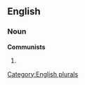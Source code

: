 ==English==

===Noun===
'''Communists'''

# {{plural of|[[Communist]]}}

[[Category:English plurals]]